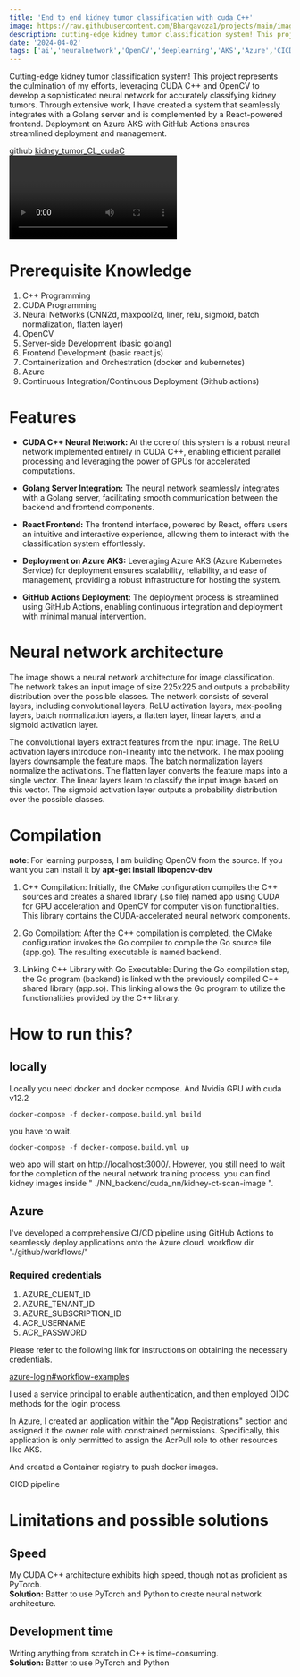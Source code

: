 ```yaml
---
title: 'End to end kidney tumor classification with cuda C++'
image: https://raw.githubusercontent.com/Bhargavoza1/projects/main/images/cuda_cnn/title.png
description: cutting-edge kidney tumor classification system! This project represents the culmination of my efforts...
date: '2024-04-02'
tags: ['ai','neuralnetwork','OpenCV','deeplearning','AKS','Azure','CICD','githubactions','CUDA','C++','Golang','React.js','project']
---
```


Cutting-edge kidney tumor classification system! This project represents the culmination of my efforts, 
leveraging CUDA C++ and OpenCV to develop a sophisticated neural network for accurately classifying kidney tumors. 
Through extensive work, I have created a system that seamlessly integrates with a Golang server and is complemented by a React-powered frontend. 
Deployment on Azure AKS with GitHub Actions ensures streamlined deployment and management.

github [kidney_tumor_CL_cudaC](https://github.com/Bhargavoza1/kidney_tumor_CL_cudaC)
<Video id="EOlm8V3Ajgo" />  
\
\
# Prerequisite Knowledge

1. C++ Programming
2. CUDA Programming
3. Neural Networks (CNN2d, maxpool2d, liner, relu, sigmoid, batch normalization, flatten layer)
4. OpenCV
5. Server-side Development (basic golang)
6. Frontend Development (basic react.js)
7. Containerization and Orchestration (docker and kubernetes)
8. Azure
9. Continuous Integration/Continuous Deployment (Github actions)

# Features

- **CUDA C++ Neural Network:** At the core of this system is a robust neural network implemented entirely in CUDA C++, enabling efficient parallel processing and leveraging the power of GPUs for accelerated computations.

- **Golang Server Integration:** The neural network seamlessly integrates with a Golang server, facilitating smooth communication between the backend and frontend components.

- **React Frontend:** The frontend interface, powered by React, offers users an intuitive and interactive experience, allowing them to interact with the classification system effortlessly.

- **Deployment on Azure AKS:** Leveraging Azure AKS (Azure Kubernetes Service) for deployment ensures scalability, reliability, and ease of management, providing a robust infrastructure for hosting the system.

- **GitHub Actions Deployment:** The deployment process is streamlined using GitHub Actions, enabling continuous integration and deployment with minimal manual intervention.

# Neural network architecture
<CustomImage src="https://raw.githubusercontent.com/Bhargavoza1/projects/main/images/cuda_cnn/image_classification.png"  alt=""  width={512} height={895} />

The image shows a neural network architecture for image classification. The network takes an input image of size 225x225 and outputs a probability distribution over the possible classes. 
The network consists of several layers, including convolutional layers, ReLU activation layers, max-pooling layers, batch normalization layers, a flatten layer, linear layers, and a sigmoid activation layer.

The convolutional layers extract features from the input image. The ReLU activation layers introduce non-linearity into the network. The max pooling layers downsample the feature maps. 
The batch normalization layers normalize the activations. The flatten layer converts the feature maps into a single vector. The linear layers learn to classify the input image based on this vector. 
The sigmoid activation layer outputs a probability distribution over the possible classes.

# Compilation
<CustomImage src="https://raw.githubusercontent.com/Bhargavoza1/projects/main/images/cuda_cnn/compilation_flow.png"  alt=""  width={550} height={628} />

**note**: For learning purposes, I am building OpenCV from the source. If you want you can install  it by **apt-get install libopencv-dev**

1. C++ Compilation: Initially, the CMake configuration compiles the C++ sources and creates a shared library (.so file) named app using CUDA for GPU acceleration and OpenCV for computer vision functionalities. This library contains the CUDA-accelerated neural network components.

2. Go Compilation: After the C++ compilation is completed, the CMake configuration invokes the Go compiler to compile the Go source file (app.go). The resulting executable is named backend.

3. Linking C++ Library with Go Executable: During the Go compilation step, the Go program (backend) is linked with the previously compiled C++ shared library (app.so). This linking allows the Go program to utilize the functionalities provided by the C++ library.


# How to run this?

## locally 
Locally you need docker and docker compose. And Nvidia GPU with cuda v12.2

```
docker-compose -f docker-compose.build.yml build
```
you have to wait.

```
docker-compose -f docker-compose.build.yml up
```

web app will start on http://localhost:3000/. However, you still need to wait for the completion of the neural network training process.
you can find kidney images inside " ./NN_backend/cuda_nn/kidney-ct-scan-image ".

## Azure
I've developed a comprehensive CI/CD pipeline using GitHub Actions to seamlessly deploy applications onto the Azure cloud.
workflow dir "./github/workflows/"

### Required credentials
1. AZURE_CLIENT_ID
2. AZURE_TENANT_ID
3. AZURE_SUBSCRIPTION_ID
4. ACR_USERNAME
5. ACR_PASSWORD

Please refer to the following link for instructions on obtaining the necessary credentials. 

[azure-login#workflow-examples](https://github.com/marketplace/actions/azure-login#workflow-examples)

I used a service principal to enable authentication, and then employed OIDC methods for the login process.

In Azure, I created an application within the "App Registrations" section and assigned it the owner role with constrained permissions. Specifically, this application is only permitted to assign the AcrPull role to other resources like AKS.

And created a Container registry to push docker images. 

CICD pipeline 

<CustomImage src="https://raw.githubusercontent.com/Bhargavoza1/projects/main/images/cuda_cnn/cicd.png"  alt=""  width={960} height={540} />


# Limitations and possible solutions

## Speed 
My CUDA C++ architecture exhibits high speed, though not as proficient as PyTorch.  \
**Solution:** Batter to use PyTorch and Python to create neural network architecture.

## Development time
Writing anything from scratch in C++ is time-consuming.  \
**Solution:** Batter to use PyTorch and Python


